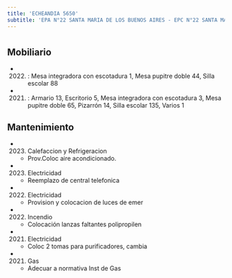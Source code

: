 ```yaml
---
title: 'ECHEANDIA 5650'
subtitle: 'EPA N°22 SANTA MARIA DE LOS BUENOS AIRES - EPC N°22 SANTA MARIA DE LOS BUENOS AIRES'
---
```


#


## Mobiliario

*  (2022) : Mesa integradora con escotadura 1, Mesa pupitre doble 44, Silla escolar 88 

*  (2021) : Armario 13, Escritorio 5, Mesa integradora con escotadura 3, Mesa pupitre doble 65, Pizarrón 14, Silla escolar 135, Varios 1 





## Mantenimiento

*  (2023) Calefaccion y Refrigeracion 
    + Prov.Coloc aire acondicionado.

*  (2023) Electricidad 
    + Reemplazo de central telefonica

*  (2022) Electricidad 
    + Provision y colocacion de luces de emer

*  (2022) Incendio 
    + Colocación lanzas faltantes polipropilen

*  (2021) Electricidad 
    + Coloc 2 tomas para purificadores, cambia

*  (2021) Gas 
    + Adecuar a normativa Inst de Gas



